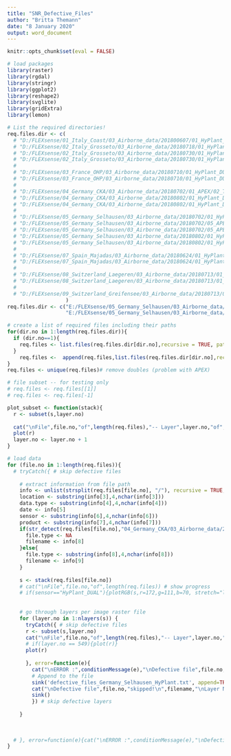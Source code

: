 ---
title: "SNR_Defective_Files"
author: "Britta Themann"
date: "8 January 2020"
output: word_document
---
```{r setup, include = FALSE}
knitr::opts_chunk$set(eval = FALSE)
```

```{r}
# load packages
library(raster)
library(rgdal)
library(stringr)
library(ggplot2)
library(reshape2)
library(svglite)
library(gridExtra)
library(lemon)

# List the required directories!
req.files.dir <- c(
  # "D:/FLEXsense/01_Italy_Coast/03_Airborne_data/201800607/01_HyPlant_DUAL/01_TOC_Reflectance/01_Single_lines",
  # "D:/FLEXsense/02_Italy_Grosseto/03_Airborne_data/20180718/01_HyPlant_DUAL/01_TOC_Reflectance/01_Single_lines",
  # "D:/FLEXsense/02_Italy_Grosseto/03_Airborne_data/20180730/01_HyPlant_DUAL/01_TOC_Reflectance/01_Single_lines",
  # "D:/FLEXsense/02_Italy_Grosseto/03_Airborne_data/20180730/01_HyPlant_DUAL/01_TOC_Reflectance/02_Mosaic",
  # 
  # "D:/FLEXsense/03_France_OHP/03_Airborne_data/20180710/01_HyPlant_DUAL/01_TOC_Reflectance/01_Single_lines",
  # "D:/FLEXsense/03_France_OHP/03_Airborne_data/20180710/01_HyPlant_DUAL/01_TOC_Reflectance/02_Mosaic",
  # 
  # "D:/FLEXsense/04_Germany_CKA/03_Airborne_data/20180702/01_APEX/02_TOC_Reflectance",
  # "D:/FLEXsense/04_Germany_CKA/03_Airborne_data/20180802/01_HyPlant_DUAL/01_TOC_Reflectance/01_Single_lines"#,
  # "D:/FLEXsense/04_Germany_CKA/03_Airborne_data/20180802/01_HyPlant_DUAL/01_TOC_Reflectance/02_Mosaic"#,# defective
  # 
  # "D:/FLEXsense/05_Germany_Selhausen/03_Airborne_data/20180702/01_HyPlant_DUAL/01_TOC_Reflectance/01_Single_lines"#,
  # "D:/FLEXsense/05_Germany_Selhausen/03_Airborne_data/20180702/05_APEX/02_TOC_reflectance/01_S3B_Jülich",
  # "D:/FLEXsense/05_Germany_Selhausen/03_Airborne_data/20180702/05_APEX/02_TOC_reflectance/01_S3B_Selhausen",
  # "D:/FLEXsense/05_Germany_Selhausen/03_Airborne_data/20180802/01_HyPlant_DUAL/01_TOC_Reflectance/01_Single_lines",
  # "D:/FLEXsense/05_Germany_Selhausen/03_Airborne_data/20180802/01_HyPlant_DUAL/01_TOC_Reflectance/02_Mosaic"#,
  # 
  # "D:/FLEXsense/07_Spain_Majadas/03_Airborne_data/20180624/01_HyPlant_DUAL/01_TOC_Reflectance/01_Single_lines",
  # "D:/FLEXsense/07_Spain_Majadas/03_Airborne_data/20180624/01_HyPlant_DUAL/01_TOC_Reflectance/02_Mosaic",
  # 
  # "D:/FLEXsense/08_Switzerland_Laegeren/03_Airborne_data/20180713/01_HyPlant_DUAL/01_TOC_Reflectance/01_Single_lines",
  # "D:/FLEXsense/08_Switzerland_Laegeren/03_Airborne_data/20180713/01_HyPlant_DUAL/01_TOC_Reflectance/02_Mosaic",
  # 
  # "D:/FLEXsense/09_Switzerland_Greifensee/03_Airborne_data/20180713/01_HyPlant_DUAL/01_TOC_Reflectance/01_Single_lines"
                   )
req.files.dir <- c("E:/FLEXsense/05_Germany_Selhausen/03_Airborne_data/20180702/01_HyPlant_DUAL/01_TOC_Reflectance/01_Single_lines",
                   "E:/FLEXsense/05_Germany_Selhausen/03_Airborne_data/20180802/01_HyPlant_DUAL/01_TOC_Reflectance/01_Single_lines")

# create a list of required files including their paths
for(dir.no in 1:length(req.files.dir)){
  if (dir.no==1){
    req.files <- list.files(req.files.dir[dir.no],recursive = TRUE, pattern ="bsq$|img$", full.name= TRUE)
  }
    req.files <-  append(req.files,list.files(req.files.dir[dir.no],recursive = TRUE, pattern ="bsq$|img$", full.name= TRUE))
}
req.files <- unique(req.files)# remove doubles (problem with APEX)

# file subset -- for testing only
# req.files <- req.files[[1]]
# req.files <- req.files[-1]

plot_subset <- function(stack){
  r <- subset(s,layer.no)
  
  cat("\nFile",file.no,"of",length(req.files),"-- Layer",layer.no,"of",nlayers(s))
  plot(r)
  layer.no <- layer.no + 1
}

# load data
for (file.no in 1:length(req.files)){
  # tryCatch({ # skip defective files
    
    # extract information from file path
    info <- unlist(strsplit(req.files[file.no], "/"), recursive = TRUE, use.names = TRUE)
    location <- substring(info[3],4,nchar(info[3]))
    data.type <- substring(info[4],4,nchar(info[4]))
    date <- info[5]
    sensor <- substring(info[6],4,nchar(info[6]))
    product <- substring(info[7],4,nchar(info[7]))
    if(str_detect(req.files[file.no],"04_Germany_CKA/03_Airborne_data/20180702/01_APEX")){
      file.type <- NA
      filename <- info[8]
    }else{
      file.type <- substring(info[8],4,nchar(info[8]))
      filename <- info[9]
    }
    
    s <- stack(req.files[file.no])
    # cat("\nFile",file.no,"of",length(req.files)) # show progress
    # if(sensor=="HyPlant_DUAL"){plotRGB(s,r=172,g=111,b=70, stretch="lin")}else{plotRGB(s,r=47,g=18,b=8, stretch="lin")}
    
    
    # go through layers per image raster file
    for (layer.no in 1:nlayers(s)) {
      tryCatch({ # skip defective files
      r <- subset(s,layer.no)
      cat("\nFile",file.no,"of",length(req.files),"-- Layer",layer.no,"of",nlayers(s)) # show progress
      # if(layer.no == 549){plot(r)}
      plot(r)
      
      }, error=function(e){
        cat("\nERROR :",conditionMessage(e),"\nDefective file",file.no,"skipped!\n",filename,"\nLayer No.",layer.no,"\n")
        # Append to the file
        sink('defective_files_Germany_Selhausen_HyPlant.txt', append=TRUE)
        cat("\nDefective file",file.no,"skipped!\n",filename,"\nLayer No.",layer.no,"\n")
        sink() 
        }) # skip defective layers
      
    }
    
    
    
  # }, error=function(e){cat("\nERROR :",conditionMessage(e),"\nDefective file",file.no,"skipped!",filename,"\n")}) # skip defective files
}
```

```{r}
```
